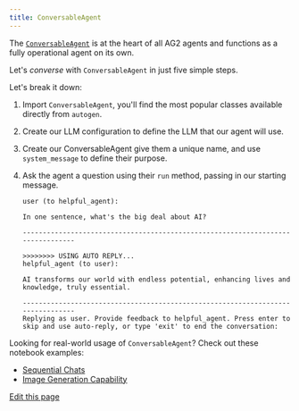 ```yaml
---
title: ConversableAgent
---
```


The [`ConversableAgent`](/docs/api-reference/autogen/ConversableAgent) is at the heart of all AG2 agents and functions as a fully operational agent on its own.

Let's *converse* with `ConversableAgent` in just five simple steps.


<Example/>

Let's break it down:

1. Import `ConversableAgent`, you'll find the most popular classes available directly from `autogen`.

2. Create our LLM configuration to define the LLM that our agent will use.

3. Create our ConversableAgent give them a unique name, and use `system_message` to define their purpose.

4. Ask the agent a question using their `run` method, passing in our starting message.

    ```console
    user (to helpful_agent):

    In one sentence, what's the big deal about AI?

    --------------------------------------------------------------------------------

    >>>>>>>> USING AUTO REPLY...
    helpful_agent (to user):

    AI transforms our world with endless potential, enhancing lives and knowledge, truly essential.

    --------------------------------------------------------------------------------
    Replying as user. Provide feedback to helpful_agent. Press enter to skip and use auto-reply, or type 'exit' to end the conversation:
    ```
<Tip>

Looking for real-world usage of `ConversableAgent`?
Check out these notebook examples:

- [Sequential Chats](https://docs.ag2.ai/latest/docs/use-cases/notebooks/notebooks/agentchats_sequential_chats/?h=conversable)
- [Image Generation Capability](https://docs.ag2.ai/latest/docs/use-cases/notebooks/notebooks/agentchat_image_generation_capability/?h=conversable)

</Tip>

<div className="edit-url-container">
    <a className="edit-url" href="https://github.com/ag2ai/ag2/edit/main/website/docs/user-guide/basic-concepts/conversable-agent.mdx" target='_blank'><Icon icon="pen" iconType="solid" size="13px"/> Edit this page</a>
</div>
